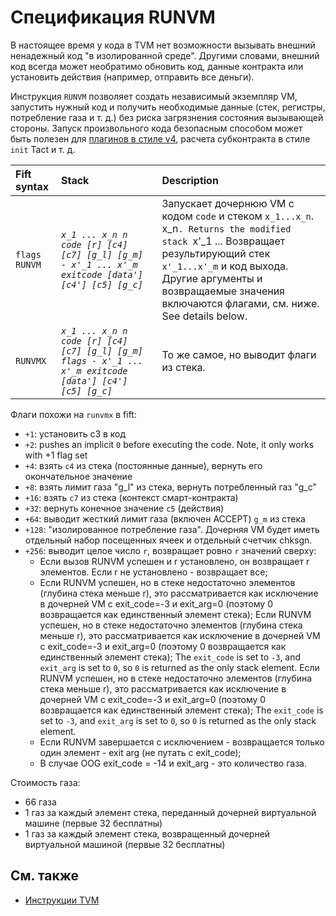 
# Спецификация RUNVM

В настоящее время у кода в TVM нет возможности вызывать внешний ненадежный код "в изолированной среде". Другими словами, внешний код всегда может необратимо обновить код, данные контракта или установить действия (например, отправить все деньги).

Инструкция `RUNVM` позволяет создать независимый экземпляр VM, запустить нужный код и получить необходимые данные (стек, регистры, потребление газа и т. д.) без риска загрязнения состояния вызывающей стороны. Запуск произвольного кода безопасным способом может быть полезен для [плагинов в стиле v4](/v3/documentation/smart-contracts/contracts-specs/wallet-contracts#wallet-v4), расчета субконтракта в стиле `init` Tact и т. д.

| Fift syntax   | Stack                                                                                                    | Description                                                                                                                                                                                                                                                                                                                                                                                                          |
| :------------ | :------------------------------------------------------------------------------------------------------- | :------------------------------------------------------------------------------------------------------------------------------------------------------------------------------------------------------------------------------------------------------------------------------------------------------------------------------------------------------------------------------------------------------------------- |
| `flags RUNVM` | _`x_1 ... x_n n code [r] [c4] [c7] [g_l] [g_m] - x'_1 ... x'_m exitcode [data'] [c4'] [c5] [g_c]`_       | Запускает дочернюю VM с кодом `code` и стеком `x_1...x_n`. x_n`. Returns the modified stack `x'_1 ... Возвращает результирующий стек `x'_1...x'_m` и код выхода.<br/> Другие аргументы и возвращаемые значения включаются флагами, см. ниже. See details below.                                                                                                                                                      |
| `RUNVMX`      | _`x_1 ... x_n n code [r] [c4] [c7] [g_l] [g_m] flags - x'_1 ... x'_m exitcode [data'] [c4'] [c5] [g_c]`_ | То же самое, но выводит флаги из стека.                                                                                                                                                                                                                                                                                                                                                                              |

Флаги похожи на `runvmx` в fift:

- `+1`: установить c3 в код
- `+2`: pushes an implicit `0` before executing the code. Note, it only works with +1 flag set
- `+4`: взять `c4` из стека (постоянные данные), вернуть его окончательное значение
- `+8`: взять лимит газа "g_l" из стека, вернуть потребленный газ "g_c"
- `+16`: взять `c7` из стека (контекст смарт-контракта)
- `+32`: вернуть конечное значение `c5` (действия)
- `+64`: выводит жесткий лимит газа (включен ACCEPT) `g_m` из стека
- `+128`: "изолированное потребление газа". Дочерняя VM будет иметь отдельный набор посещенных ячеек и отдельный счетчик chksgn.
- `+256`: выводит целое число `r`, возвращает ровно `r` значений сверху:
  - Если вызов RUNVM успешен и r установлено, он возвращает r элементов. Если r не установлено - возвращает все;
  - Если RUNVM успешен, но в стеке недостаточно элементов (глубина стека меньше r), это рассматривается как исключение в дочерней VM с exit_code=-3 и exit_arg=0 (поэтому 0 возвращается как единственный элемент стека); Если RUNVM успешен, но в стеке недостаточно элементов (глубина стека меньше r), это рассматривается как исключение в дочерней VM с exit_code=-3 и exit_arg=0 (поэтому 0 возвращается как единственный элемент стека); The `exit_code` is set to `-3`, and `exit_arg` is set to `0`, so `0` is returned as the only stack element. Если RUNVM успешен, но в стеке недостаточно элементов (глубина стека меньше r), это рассматривается как исключение в дочерней VM с exit_code=-3 и exit_arg=0 (поэтому 0 возвращается как единственный элемент стека); The `exit_code` is set to `-3`, and `exit_arg` is set to `0`, so `0` is returned as the only stack element.
  - Если RUNVM завершается с исключением - возвращается только один элемент - exit arg (не путать с exit_code);
  - В случае OOG exit_code = -14 и exit_arg - это количество газа.

Стоимость газа:

- 66 газа
- 1 газ за каждый элемент стека, переданный дочерней виртуальной машине (первые 32 бесплатны)
- 1 газ за каждый элемент стека, возвращенный дочерней виртуальной машиной (первые 32 бесплатны)

## См. также

- [Инструкции TVM](/v3/documentation/tvm/instructions)

<Feedback />
